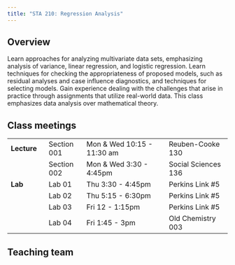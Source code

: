 ```yaml
---
title: "STA 210: Regression Analysis"
---
```


## Overview

Learn approaches for analyzing multivariate data sets, emphasizing analysis of variance, linear regression, and logistic regression. Learn techniques for checking the appropriateness of proposed models, such as residual analyses and case influence diagnostics, and techniques for selecting models. Gain experience dealing with the challenges that arise in practice through assignments that utilize real-world data. This class emphasizes data analysis over mathematical theory.

## Class meetings

|             |             |                            |                     |
|-------------|-------------|----------------------------|---------------------|
| **Lecture** | Section 001 | Mon & Wed 10:15 - 11:30 am | Reuben-Cooke 130    |
|             | Section 002 | Mon & Wed 3:30 - 4:45pm    | Social Sciences 136 |
| **Lab**     | Lab 01      | Thu 3:30 - 4:45pm          | Perkins Link #5     |
|             | Lab 02      | Thu 5:15 - 6:30pm          | Perkins Link #5     |
|             | Lab 03      | Fri 12 - 1:15pm            | Perkins Link #5     |
|             | Lab 04      | Fri 1:45 - 3pm             | Old Chemistry 003   |

## Teaching team
